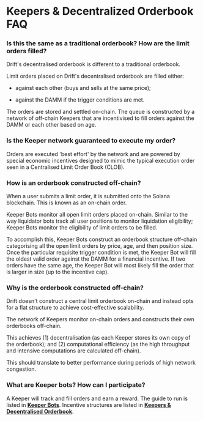 # Keepers & Decentralized Orderbook FAQ

### Is this the same as a traditional orderbook? How are the limit orders filled? 

Drift's decentralised orderbook is different to a traditional orderbook.

Limit orders placed on Drift's decentralised orderbook are filled either:

-   against each other (buys and sells at the same price); 

-   against the DAMM if the trigger conditions are met.

The orders are stored and settled on-chain. The queue is constructed by a network of off-chain Keepers that are incentivised to fill orders against the DAMM or each other based on age.

### Is the Keeper network guaranteed to execute my order?

Orders are executed 'best effort' by the network and are powered by special economic incentives designed to mimic the typical execution order seen in a Centralised Limit Order Book (CLOB).

### How is an orderbook constructed off-chain?

When a user submits a limit order, it is submitted onto the Solana blockchain. This is known as an on-chain order.

Keeper Bots monitor all open limit orders placed on-chain. Similar to the way liquidator bots track all user positions to monitor liquidation eligibility; Keeper Bots monitor the eligibility of limit orders to be filled.

To accomplish this, Keeper Bots construct an orderbook structure off-chain categorising all the open limit orders by price, age, and then position size. Once the particular requisite trigger condition is met, the Keeper Bot will fill the oldest valid order against the DAMM for a financial incentive. If two orders have the same age, the Keeper Bot will most likely fill the order that is larger in size (up to the incentive cap).

### Why is the orderbook constructed off-chain?

Drift doesn't construct a central limit orderbook on-chain and instead opts for a flat structure to achieve cost-effective scalability.

The network of Keepers monitor on-chain orders and constructs their own orderbooks off-chain.

This achieves (1) decentralisation (as each Keeper stores its own copy of the orderbook); and (2) computational efficiency (as the high throughput and intensive computations are calculated off-chain).

This should translate to better performance during periods of high network congestion.

### What are Keeper bots? How can I participate?

A Keeper will track and fill orders and earn a reward. The guide to run is listed in [**Keeper Bots**](/about-v2/keepers). Incentive structures are listed in [**Keepers & Decentralised Orderbook**](/about-v2/keepers-decentralized-orderbook-faq).
